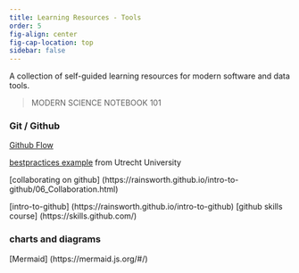 ```yaml
---
title: Learning Resources - Tools
order: 5
fig-align: center
fig-cap-location: top
sidebar: false
---
```


A collection of self-guided learning resources for modern software and data tools.

> MODERN SCIENCE NOTEBOOK 101

### Git / Github

[Github Flow](https://docs.github.com/en/get-started/quickstart/github-flow)

[bestpractices example](https://github.com/UtrechtUniversity/best-practices#best-practices) from Utrecht University

[collaborating on github] (https://rainsworth.github.io/intro-to-github/06_Collaboration.html)

[intro-to-github] (https://rainsworth.github.io/intro-to-github)
[github skills course] (https://skills.github.com/)


### charts and diagrams
[Mermaid] (https://mermaid.js.org/#/)


